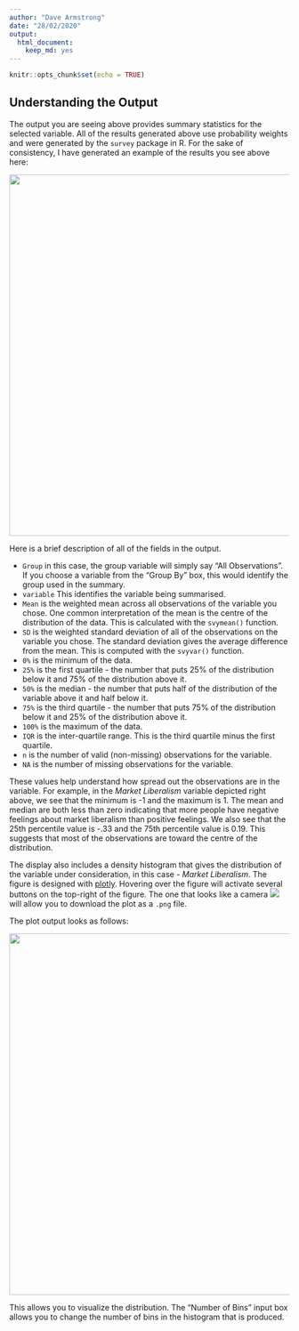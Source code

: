 ```yaml
---
author: "Dave Armstrong"
date: "28/02/2020"
output: 
  html_document: 
    keep_md: yes
---
```


```r
knitr::opts_chunk$set(echo = TRUE)
```

## Understanding the Output

The output you are seeing above provides summary statistics for the selected variable.  All of the results generated above use probability weights and were generated by the `survey` package in R.  For the sake of consistency, I have generated an example of the results you see above here: 

<img src="sum1.png" style="display:block; margin-left:auto; margin-right:auto" width="650px">

Here is a brief description of all of the fields in the output.  

  - `Group` in this case, the group variable will simply say "All Observations".  If you choose a variable from the "Group By" box, this would identify the group used in the summary. 
  - `variable` This identifies the variable being summarised. 
  - `Mean` is the weighted mean across all observations of the variable you chose.  One common interpretation of the mean is the centre of the distribution of the data.  This is calculated with the `svymean()` function. 
  - `SD` is the weighted standard deviation of all of the observations on the variable you chose.  The standard deviation gives the average difference from the mean. This is computed with the `svyvar()` function.  
  - `0%` is the minimum of the data. 
  - `25%` is the first quartile - the number that puts 25% of the distribution below it and 75% of the distribution above it. 
  - `50%` is the median - the number that puts half of the distribution of the variable above it and half below it. 
  - `75%` is the third quartile - the number that puts 75% of the distribution below it and 25% of the distribution above it. 
  - `100%` is the maximum of the data. 
  - `IQR` is the inter-quartile range.  This is the third quartile minus the first quartile. 
  - `n` is the number of valid (non-missing) observations for the variable. 
  - `NA` is the number of missing observations for the variable. 

These values help understand how spread out the observations are in the variable.  For example, in the _Market Liberalism_ variable depicted right above, we see that the minimum is -1 and the maximum is 1.  The mean and median are both less than zero indicating that more people have negative feelings about market liberalism than positive feelings.  We also see that the 25th percentile value is -.33 and the 75th percentile value is 0.19.  This suggests that most of the observations are toward the centre of the distribution.  

The display also includes a density histogram that gives the distribution of the variable under consideration, in this case - _Market Liberalism_.  The figure is designed with [plotly](https://plot.ly/r/).  Hovering over the figure will activate several buttons on the top-right of the figure.  The one that looks like a camera ![](camera_icon.png) will allow you to download the plot as a `.png` file.  

The plot output looks as follows: 

<img src="histogram_bins.png" style="display:block; margin-left:auto; margin-right:auto" width="650px">

This allows you to visualize the distribution.  The "Number of Bins" input box allows you to change the number of bins in the histogram that is produced.  



